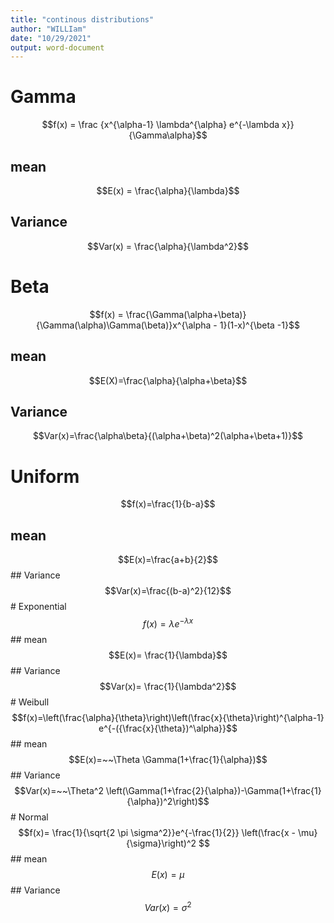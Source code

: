---
title: "continous distributions"
author: "WILLIam"
date: "10/29/2021"
output: word-document
---
# Gamma
$$f(x) = \frac {x^{\alpha-1} \lambda^{\alpha} e^{-\lambda x}}{\Gamma\alpha}$$

## mean
$$E(x) = \frac{\alpha}{\lambda}$$

## Variance
$$Var(x) = \frac{\alpha}{\lambda^2}$$



# Beta
$$f(x) = \frac{\Gamma(\alpha+\beta)}{\Gamma(\alpha)\Gamma(\beta)}x^{\alpha - 1}(1-x)^{\beta -1}$$

## mean
$$E(X)=\frac{\alpha}{\alpha+\beta}$$

## Variance
$$Var(x)=\frac{\alpha\beta}{(\alpha+\beta)^2(\alpha+\beta+1)}$$

# Uniform
$$f(x)=\frac{1}{b-a}$$

## mean 
$$E(x)=\frac{a+b}{2}$$
## Variance
$$Var(x)=\frac{(b-a)^2}{12}$$
# Exponential
$$f(x)=\lambda e^{-\lambda x}$$
## mean
$$E(x)= \frac{1}{\lambda}$$
## Variance
$$Var(x)= \frac{1}{\lambda^2}$$
# Weibull
$$f(x)=\left(\frac{\alpha}{\theta}\right)\left(\frac{x}{\theta}\right)^{\alpha-1} e^{-({\frac{x}{\theta})^\alpha}}$$
## mean
$$E(x)=~~\Theta \Gamma(1+\frac{1}{\alpha})$$
## Variance
$$Var(x)=~~\Theta^2 \left(\Gamma(1+\frac{2}{\alpha})-\Gamma(1+\frac{1}{\alpha})^2\right)$$
# Normal
$$f(x)= \frac{1}{\sqrt{2 \pi \sigma^2}}e^{-\frac{1}{2}} \left(\frac{x - \mu}{\sigma}\right)^2 $$
## mean 
$$E(x)= \mu$$
## Variance
$$Var(x)=\sigma^2$$
